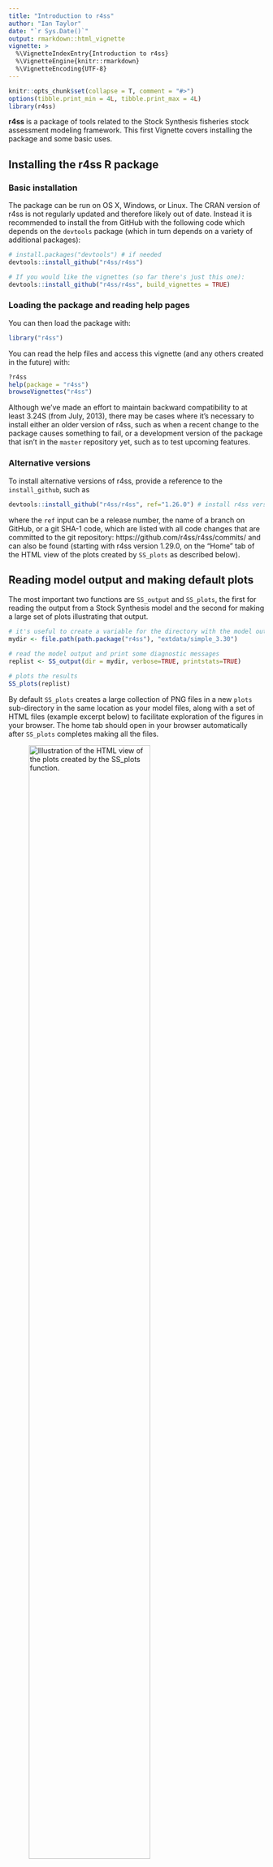 ```yaml
---
title: "Introduction to r4ss"
author: "Ian Taylor"
date: "`r Sys.Date()`"
output: rmarkdown::html_vignette
vignette: >
  %\VignetteIndexEntry{Introduction to r4ss}
  %\VignetteEngine{knitr::rmarkdown}
  %\VignetteEncoding{UTF-8}
---
```


```r
knitr::opts_chunk$set(collapse = T, comment = "#>")
options(tibble.print_min = 4L, tibble.print_max = 4L)
library(r4ss)
```

**r4ss** is a package of tools related to the Stock Synthesis fisheries stock
assessment modeling framework. This first Vignette covers installing the
package and some basic uses.

## Installing the r4ss R package

### Basic installation
The package can be run on OS X, Windows, or Linux.
The CRAN version of r4ss is not regularly updated and therefore likely out of
date. Instead it is recommended to install the from GitHub with the following
code which depends on the `devtools` package 
(which in turn depends on a variety of additional packages):

```r
# install.packages("devtools") # if needed
devtools::install_github("r4ss/r4ss")

# If you would like the vignettes (so far there's just this one):
devtools::install_github("r4ss/r4ss", build_vignettes = TRUE)
```

### Loading the package and reading help pages
You can then load the package with:

```r
library("r4ss")
```

You can read the help files and access this vignette (and any others created
in the future) with:

```r
?r4ss
help(package = "r4ss")
browseVignettes("r4ss")
```


Although we've made an effort to maintain backward compatibility to at least 3.24S (from July, 2013), there 
may be cases where it's necessary to install either an older version of r4ss, such as when a recent change 
to the package causes something to fail, or a development version of the package that isn't in the `master`
repository yet, such as to test upcoming features.

### Alternative versions

To install alternative versions of r4ss, provide a reference to the `install_github`, such as 
```r
devtools::install_github("r4ss/r4ss", ref="1.26.0") # install r4ss version 1.26.0

```
where the `ref` input can be a release number, the name of a branch on GitHub, or a git SHA-1 code, which are listed with all code changes that are committed to the git repository: https://github.com/r4ss/r4ss/commits/ and can also be found (starting with r4ss version 1.29.0, on the "Home" tab of the HTML view of the plots created by `SS_plots` as described below).


## Reading model output and making default plots


The most important two functions are `SS_output` and `SS_plots`, the first
for reading the output from a Stock Synthesis model and the second for making
a large set of plots illustrating that output.

```r
# it's useful to create a variable for the directory with the model output
mydir <- file.path(path.package("r4ss"), "extdata/simple_3.30")

# read the model output and print some diagnostic messages 
replist <- SS_output(dir = mydir, verbose=TRUE, printstats=TRUE)

# plots the results
SS_plots(replist)
```

By default `SS_plots` creates a large collection of PNG files in a new `plots` sub-directory in the same location as your model files, along with a set of HTML files (example excerpt below) to facilitate exploration of the figures in your browser. The home tab should open in your browser automatically after `SS_plots` completes making all the files.

![Illustration of the HTML view of the plots created by the `SS_plots` function.](r4ss_html_capture.png){ width=75% }



